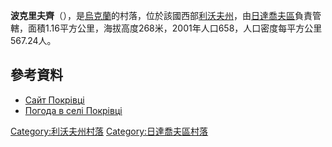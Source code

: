 {{coord|49|19|3|N|24|2|38|E|scale:100000|display=title}}

'''波克里夫齊'''（{{lang-uk|Покрівці}}），是[[烏克蘭|烏克蘭]]的村落，位於該國西部[[利沃夫州|利沃夫州]]，由[[日達喬夫區|日達喬夫區]]負責管轄，面積1.16平方公里，海拔高度268米，2001年人口658，人口密度每平方公里567.24人。

==參考資料==
* [http://gnizdichiv.at.ua/index/pokrivci/0-71 Сайт Покрівці] {{Wayback|url=http://gnizdichiv.at.ua/index/pokrivci/0-71 |date=20210120030851 }}
* [http://weather.in.ua/ua/l'vovskaja/21051 Погода в селі Покрівці] {{Wayback|url=http://weather.in.ua/ua/l%27vovskaja/21051 |date=20111221155927 }}

{{DEFAULTSORT:Покрівці}}
[[Category:利沃夫州村落|Category:利沃夫州村落]]
[[Category:日達喬夫區村落|Category:日達喬夫區村落]]


{{Lviv-geo-stub}}
